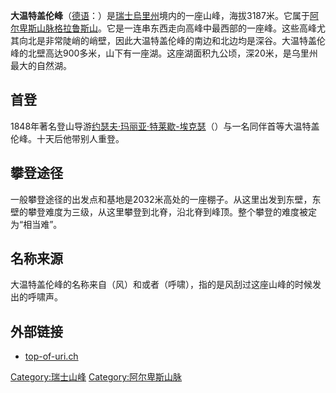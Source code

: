{{Infobox Mountain
| 名稱= 大温特盖伦峰 
| 照片 =  Landscape Arnisee-region.JPG
| 照片說明 = 大温特盖伦峰 
| 海拔= {{convert|3187|m|ft|0}}
| 位置 =  [[瑞士|瑞士]]
| 山脈 =  [[格拉鲁斯山|格拉鲁斯山]]
| Prominence=
| region = CH-UR
| Topographic map = | Type = | Age = 
| First ascent =
| Easiest route=
| pushpin_map = Switzerland
| pushpin_map_caption = 大溫特蓋倫峰的位置
| latd=46 |latm=48 |lats=26 |latNS=N
| longd=8 |longm=43 |longs=56 |longEW=E
}}
'''大温特盖伦峰'''（[[德语|德语]]：{{lang|de|Gross Windgällen}}）是[[瑞士|瑞士]][[烏里州|烏里州]]境内的一座山峰，海拔3187米。它属于[[阿尔卑斯山脉|阿尔卑斯山脉]][[格拉鲁斯山|格拉鲁斯山]]。它是一连串东西走向高峰中最西部的一座峰。这些高峰尤其向北是非常陡峭的峭壁，因此大温特盖伦峰的南边和北边均是深谷。大温特盖伦峰的北壁高达900多米，山下有一座湖。这座湖面积九公顷，深20米，是乌里州最大的自然湖。

==首登==
1848年著名登山导游[[约瑟夫·玛丽亚·特莱歇-埃克瑟|约瑟夫·玛丽亚·特莱歇-埃克瑟]]（{{lang|de|Josef Maria Tresch-Exer}}）与一名同伴首等大温特盖伦峰。十天后他带别人重登。

==攀登途径==
一般攀登途径的出发点和基地是2032米高处的一座棚子。从这里出发到东壁，东壁的攀登难度为三级，从这里攀登到北脊，沿北脊到峰顶。整个攀登的难度被定为“相当难”。

==名称来源==
大温特盖伦峰的名称来自{{lang|de|Wind}}（风）和{{lang|de|Gälle}}或者{{lang|de|gellen}}（呼啸），指的是风刮过这座山峰的时候发出的呼啸声。

==外部链接==
* [https://web.archive.org/web/20110611015818/http://www.top-of-uri.ch/_pages/Windgaellen.htm top-of-uri.ch]

[[Category:瑞士山峰|Category:瑞士山峰]]
[[Category:阿尔卑斯山脉|Category:阿尔卑斯山脉]]